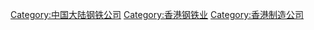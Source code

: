 [[Category:中国大陆钢铁公司|Category:中国大陆钢铁公司]]
[[Category:香港钢铁业|Category:香港钢铁业]]
[[Category:香港制造公司|Category:香港制造公司]]